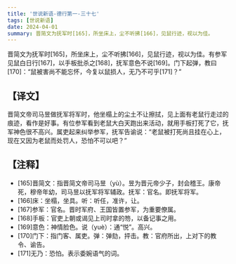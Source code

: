 ```yaml
---
title: '世说新语-德行第一-三十七'
tags: [世说新语]
date: 2024-04-01
summary: 晋简文为抚军时[165]，所坐床上，尘不听拂[166]，见鼠行迹，视以为佳。
---
```


晋简文为抚军时[165]，所坐床上，尘不听拂[166]，见鼠行迹，视以为佳。有参军见鼠白日行[167]，以手板批杀之[168]，抚军意色不说[169]。门下起弹，教曰[170]：“鼠被害尚不能忘怀，今复以鼠损人，无乃不可乎[171]？”

## 【译文】

晋简文帝司马昱做抚军将军时，他坐榻上的尘土不让擦拭，见上面有老鼠行走过的痕迹，看作是好事。有位参军看到老鼠大白天跑出来活动，就用手板打死了它，抚军神色很不高兴。属吏起来纠举参军，抚军告谕说：“老鼠被打死尚且挂在心上，现在又因为老鼠而处罚人，恐怕不可以吧？”

## 【注释】

- [165]晋简文：指晋简文帝司马昱（yù）。昱为晋元帝少子，封会稽王。康帝死，穆帝年幼，司马昱以抚军将军辅政。抚军：官名。即抚军将军。
- [166]床：坐榻，坐具。听：听任，准许，让。
- [167]参军：官名。晋时军府、王国皆置参军，为重要僚属。
- [168]手板：官吏上朝或谒见上司时拿的笏，以备记事之用。
- [169]意色：神情脸色。说（yuè）：通“悦”。高兴。
- [170]门下：指门客、属吏。弹：弹劾，抨击。教：官府所出，上对下的教令、谕告。
- [171]无乃：恐怕。表示委婉语气的词。